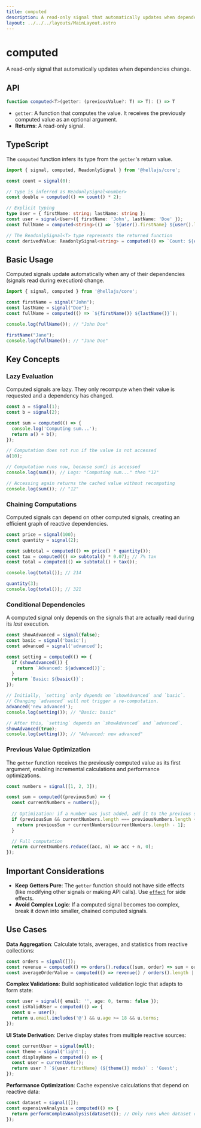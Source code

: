 ```yaml
---
title: computed
description: A read-only signal that automatically updates when dependencies change.
layout: ../../../layouts/MainLayout.astro
---
```


# computed

A read-only signal that automatically updates when dependencies change.

## API

```typescript
function computed<T>(getter: (previousValue?: T) => T): () => T
```
- `getter`: A function that computes the value. It receives the previously computed value as an optional argument.
- **Returns**: A read-only signal.

## TypeScript

The `computed` function infers its type from the `getter`'s return value.

```typescript
import { signal, computed, ReadonlySignal } from '@hellajs/core';

const count = signal(0);

// Type is inferred as ReadonlySignal<number>
const double = computed(() => count() * 2);

// Explicit typing
type User = { firstName: string; lastName: string };
const user = signal<User>({ firstName: 'John', lastName: 'Doe' });
const fullName = computed<string>(() => `${user().firstName} ${user().lastName}`);

// The ReadonlySignal<T> type represents the returned function
const derivedValue: ReadonlySignal<string> = computed(() => `Count: ${count()}`);
```

## Basic Usage

Computed signals update automatically when any of their dependencies (signals read during execution) change.

```typescript
import { signal, computed } from '@hellajs/core';

const firstName = signal("John");
const lastName = signal("Doe");
const fullName = computed(() => `${firstName()} ${lastName()}`);

console.log(fullName()); // "John Doe"

firstName("Jane");
console.log(fullName()); // "Jane Doe"
```

## Key Concepts

### Lazy Evaluation
Computed signals are lazy. They only recompute when their value is requested and a dependency has changed.

```typescript
const a = signal(1);
const b = signal(2);

const sum = computed(() => {
  console.log('Computing sum...');
  return a() + b();
});

// Computation does not run if the value is not accessed
a(10);

// Computation runs now, because sum() is accessed
console.log(sum()); // Logs: "Computing sum..." then "12"

// Accessing again returns the cached value without recomputing
console.log(sum()); // "12"
```

### Chaining Computations
Computed signals can depend on other computed signals, creating an efficient graph of reactive dependencies.

```typescript
const price = signal(100);
const quantity = signal(2);

const subtotal = computed(() => price() * quantity());
const tax = computed(() => subtotal() * 0.07); // 7% tax
const total = computed(() => subtotal() + tax());

console.log(total()); // 214

quantity(3);
console.log(total()); // 321
```

### Conditional Dependencies
A computed signal only depends on the signals that are actually read during its *last* execution.

```typescript
const showAdvanced = signal(false);
const basic = signal('basic');
const advanced = signal('advanced');

const setting = computed(() => {
  if (showAdvanced()) {
    return `Advanced: ${advanced()}`;
  }
  return `Basic: ${basic()}`;
});

// Initially, `setting` only depends on `showAdvanced` and `basic`.
// Changing `advanced` will not trigger a re-computation.
advanced('new advanced'); 
console.log(setting()); // "Basic: basic"

// After this, `setting` depends on `showAdvanced` and `advanced`.
showAdvanced(true);
console.log(setting()); // "Advanced: new advanced"
```

### Previous Value Optimization
The `getter` function receives the previously computed value as its first argument, enabling incremental calculations and performance optimizations.

```typescript
const numbers = signal([1, 2, 3]);

const sum = computed((previousSum) => {
  const currentNumbers = numbers();
  
  // Optimization: if a number was just added, add it to the previous sum
  if (previousSum && currentNumbers.length === previousNumbers.length + 1) {
    return previousSum + currentNumbers[currentNumbers.length - 1];
  }

  // Full computation
  return currentNumbers.reduce((acc, n) => acc + n, 0);
});
```

## Important Considerations

- **Keep Getters Pure**: The `getter` function should not have side effects (like modifying other signals or making API calls). Use <a href="/packages/core/effect">`effect`</a> for side effects.
- **Avoid Complex Logic**: If a computed signal becomes too complex, break it down into smaller, chained computed signals.

## Use Cases

**Data Aggregation**: Calculate totals, averages, and statistics from reactive collections:

```typescript
const orders = signal([]);
const revenue = computed(() => orders().reduce((sum, order) => sum + order.total, 0));
const averageOrderValue = computed(() => revenue() / orders().length || 0);
```

**Complex Validations**: Build sophisticated validation logic that adapts to form state:

```typescript
const user = signal({ email: '', age: 0, terms: false });
const isValidUser = computed(() => {
  const u = user();
  return u.email.includes('@') && u.age >= 18 && u.terms;
});
```

**UI State Derivation**: Derive display states from multiple reactive sources:

```typescript
const currentUser = signal(null);
const theme = signal('light');
const displayName = computed(() => {
  const user = currentUser();
  return user ? `${user.firstName} (${theme()} mode)` : 'Guest';
});
```

**Performance Optimization**: Cache expensive calculations that depend on reactive data:

```typescript
const dataset = signal([]);
const expensiveAnalysis = computed(() => {
  return performComplexAnalysis(dataset()); // Only runs when dataset changes
});
```
